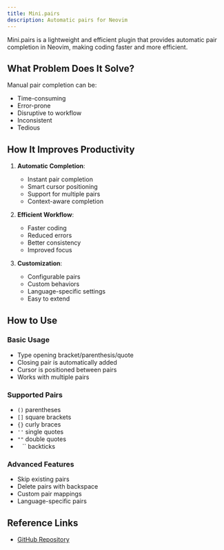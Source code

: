 ```yaml
---
title: Mini.pairs
description: Automatic pairs for Neovim
---
```


Mini.pairs is a lightweight and efficient plugin that provides automatic pair completion in Neovim, making coding faster and more efficient.

## What Problem Does It Solve?

Manual pair completion can be:

- Time-consuming
- Error-prone
- Disruptive to workflow
- Inconsistent
- Tedious

## How It Improves Productivity

1. **Automatic Completion**:

   - Instant pair completion
   - Smart cursor positioning
   - Support for multiple pairs
   - Context-aware completion

2. **Efficient Workflow**:

   - Faster coding
   - Reduced errors
   - Better consistency
   - Improved focus

3. **Customization**:
   - Configurable pairs
   - Custom behaviors
   - Language-specific settings
   - Easy to extend

## How to Use

### Basic Usage

- Type opening bracket/parenthesis/quote
- Closing pair is automatically added
- Cursor is positioned between pairs
- Works with multiple pairs

### Supported Pairs

- `()` parentheses
- `[]` square brackets
- `{}` curly braces
- `''` single quotes
- `""` double quotes
- ` ` `` backticks

### Advanced Features

- Skip existing pairs
- Delete pairs with backspace
- Custom pair mappings
- Language-specific pairs

## Reference Links

- [GitHub Repository](https://github.com/echasnovski/mini.pairs)

